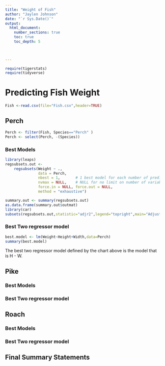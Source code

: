 ```yaml
---
title: "Weight of Fish"
author: "Jaylen Johnson"
date: "`r Sys.Date()`"  
output: 
  html_document:
    number_sections: true
    toc: true
    toc_depth: 5

 
    
---
```



```r
require(tigerstats)
require(tidyverse)
```

# Predicting Fish Weight

```r
Fish <-read.csv(file="Fish.csv",header=TRUE)
```



## Perch


```r
Perch <- filter(Fish, Species=="Perch" )
Perch <- select(Perch, -(Species))
```




### Best Models

```r
library(leaps)
regsubsets.out <-
    regsubsets(Weight ~ .,
               data = Perch,
               nbest = 1,       # 1 best model for each number of predictors
               nvmax = NULL,    # NULL for no limit on number of variables
               force.in = NULL, force.out = NULL,
               method = "exhaustive")

summary.out <- summary(regsubsets.out)
as.data.frame(summary.out$outmat)
library(car)
subsets(regsubsets.out,statistic="adjr2",legend="topright",main="Adjusted R^2")
```

### Best Two regressor model

```r
best.model <- lm(Weight~Height+Width,data=Perch)
summary(best.model)
```
The best two regressor model defined by the chart above is the model that is H - W.

## Pike

### Best Models

### Best Two regressor model

## Roach

### Best Models

### Best Two regressor model

## Final Summary Statements
